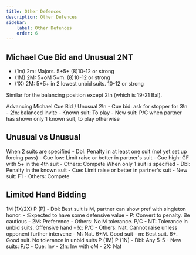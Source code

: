 ```yaml
---
title: Other Defences
description: Other Defences
sidebar:
    label: Other Defences
    order: 6
---
```



## Michael Cue Bid and Unusual 2NT

- (1m) 2m: Majors. 5+5+ (8)10-12 or strong
- (1M) 2M: 5+oM 5+m. (8)10-12 or strong
- (1X) 2M: 5+5+ in 2 lowest unbid suits. 10-12 or strong

Similar for the balancing position except 2!n (which is 19-21 Bal).

<BiddingTree>
Advancing Michael Cue Bid / Unusual 2!n
- Cue bid: ask for stopper for 3!n
- 2!n: balanced invite
- Known suit: To play
- New suit: P/C when partner has shown only 1 known suit, to play otherwise
</BiddingTree>

## Unusual vs Unusual

<BiddingTree>
When 2 suits are specified
- Dbl: Penalty in at least one suit (not yet set up forcing pass)
- Cue low: Limit raise or better in partner's suit
- Cue high: GF with 5+ in the 4th suit
- Others: Compete
</BiddingTree>

<BiddingTree>
When only 1 suit is specified
- Dbl: Penalty in the known suit
- Cue: Limit raise or better in partner's suit
- New suit: F1
- Others: Compete
</BiddingTree>

## Limited Hand Bidding

<BiddingTree>
1M (1X/2X) P (P)
- Dbl: Best suit is M, partner can show pref with singleton honor. 
- :Expected to have some defensive value
    - P: Convert to penalty. Be cautious
    - 2M: Preference
    - Others: No M tolerance. P/C
- NT: Tolerance in unbid suits. Offensive hand
    - !c: P/C
    - Others: Nat. Cannot raise unless opponent further intervene
- M: Nat. 6+M. Good suit
- m: Best suit. 6+. Good suit. No tolerance in unbid suits
</BiddingTree>

<BiddingTree>
P (1M) P (1N)
- Dbl: Any 5-5
    - New suits: P/C
    - Cue: Inv
    - 2!n: Inv with oM
- 2X: Nat
</BiddingTree>